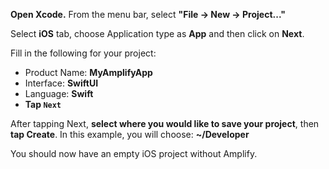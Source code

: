 **Open Xcode.**  From the menu bar, select **"File -> New -> Project..."**

Select **iOS** tab, choose Application type as **App** and then click on **Next**.

 

Fill in the following for your project:
* Product Name: **MyAmplifyApp**
* Interface: **SwiftUI**
* Language: **Swift**
* **Tap `Next`**

 

After tapping Next, **select where you would like to save your project**, then **tap Create**.  In this example, you will choose: **~/Developer**
 

You should now have an empty iOS project without Amplify.
